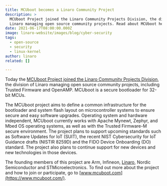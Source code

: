 ```yaml
---
title: MCUboot becomes a Linaro Community Project
description: >
  MCUboot Project joined the Linaro Community Projects Division, the division of
  Linaro managing open source community projects. Read about MCUboot here.
date: 2021-06-17T08:00:00.000Z
image: linaro-website/images/blog/cyber-security
tags:
  - open-source
  - security
  - linux-kernel
author: linaro
related: []

---
```


Today the [MCUboot Project joined the Linaro Community Projects Division](https://www.mcuboot.com/news/blog/mcuboot-project-joins-linaro-community-projects-division/), the division of Linaro managing open source community projects, including Trusted Firmware and OpenAMP. MCUboot is a secure bootloader for 32-bit MCUs.

The MCUboot project aims to define a common infrastructure for the bootloader and system flash layout on microcontroller systems to ensure secure and easy software upgrades. Operating system and hardware independent, MCUboot currently works with Apache Mynewt, Zephyr, and Mbed OS operating systems, as well as with the Trusted Firmware-M secure environment. The project plans to support upcoming standards such as Software Updates for IoT (SUIT), the recent NIST Cybersecurity for IoT Guidance drafts (NISTIR 8259D) and the FIDO Device Onboarding (DO) standard. The project also plans to continue support for new devices and new technologies in those devices.

The founding members of this project are Arm, Infineon, [Linaro](https://www.linaro.org/contact/), Nordic Semiconductor and STMicroelectronics. To find out more about the project and how to join or participate, go to [www.mcuboot.com](https://www.mcuboot.com/).
